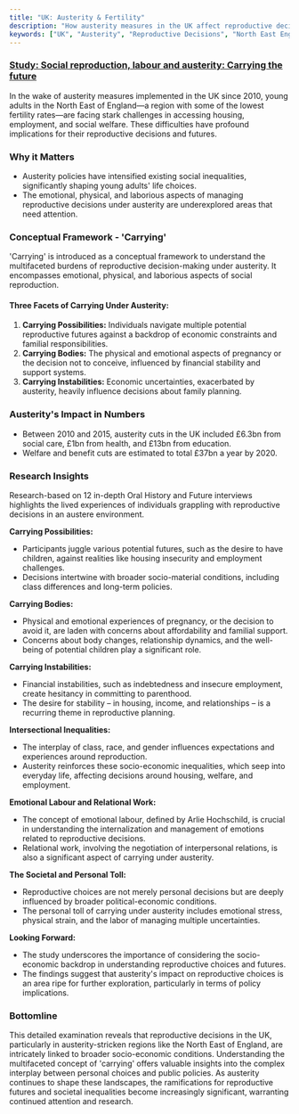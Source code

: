 ```yaml
---
title: "UK: Austerity & Fertility"
description: "How austerity measures in the UK affect reproductive decisions, focusing on the North East of England and introducing the concept of 'carrying' in social reproduction."
keywords: ["UK", "Austerity", "Reproductive Decisions", "North East England", "Social Inequality", "Carrying Concept", "Economic Constraints", "Policy Impact", "Social Reproduction", "Family Planning"]
---
```


### [Study: Social reproduction, labour and austerity: Carrying the future](https://journals.sagepub.com/doi/full/10.1177/00380261221135753)

In the wake of austerity measures implemented in the UK since 2010, young adults in the North East of England—a region with some of the lowest fertility rates—are facing stark challenges in accessing housing, employment, and social welfare. These difficulties have profound implications for their reproductive decisions and futures.

### **Why it Matters**

* Austerity policies have intensified existing social inequalities, significantly shaping young adults' life choices.
* The emotional, physical, and laborious aspects of managing reproductive decisions under austerity are underexplored areas that need attention.

### **Conceptual Framework - 'Carrying'**

'Carrying' is introduced as a conceptual framework to understand the multifaceted burdens of reproductive decision-making under austerity. It encompasses emotional, physical, and laborious aspects of social reproduction.

#### **Three Facets of Carrying Under Austerity:**

1. **Carrying Possibilities:** Individuals navigate multiple potential reproductive futures against a backdrop of economic constraints and familial responsibilities.
2. **Carrying Bodies:** The physical and emotional aspects of pregnancy or the decision not to conceive, influenced by financial stability and support systems.
3. **Carrying Instabilities:** Economic uncertainties, exacerbated by austerity, heavily influence decisions about family planning.

### **Austerity's Impact in Numbers**

* Between 2010 and 2015, austerity cuts in the UK included £6.3bn from social care, £1bn from health, and £13bn from education.
* Welfare and benefit cuts are estimated to total £37bn a year by 2020.

### **Research Insights**

Research-based on 12 in-depth Oral History and Future interviews highlights the lived experiences of individuals grappling with reproductive decisions in an austere environment.

**Carrying Possibilities:**

* Participants juggle various potential futures, such as the desire to have children, against realities like housing insecurity and employment challenges.
* Decisions intertwine with broader socio-material conditions, including class differences and long-term policies.

**Carrying Bodies:**

* Physical and emotional experiences of pregnancy, or the decision to avoid it, are laden with concerns about affordability and familial support.
* Concerns about body changes, relationship dynamics, and the well-being of potential children play a significant role.

**Carrying Instabilities:**

* Financial instabilities, such as indebtedness and insecure employment, create hesitancy in committing to parenthood.
* The desire for stability – in housing, income, and relationships – is a recurring theme in reproductive planning.

**Intersectional Inequalities:**

* The interplay of class, race, and gender influences expectations and experiences around reproduction.
* Austerity reinforces these socio-economic inequalities, which seep into everyday life, affecting decisions around housing, welfare, and employment.

**Emotional Labour and Relational Work:**

* The concept of emotional labour, defined by Arlie Hochschild, is crucial in understanding the internalization and management of emotions related to reproductive decisions.
* Relational work, involving the negotiation of interpersonal relations, is also a significant aspect of carrying under austerity.

**The Societal and Personal Toll:**

* Reproductive choices are not merely personal decisions but are deeply influenced by broader political-economic conditions.
* The personal toll of carrying under austerity includes emotional stress, physical strain, and the labor of managing multiple uncertainties.

**Looking Forward:**

* The study underscores the importance of considering the socio-economic backdrop in understanding reproductive choices and futures.
* The findings suggest that austerity's impact on reproductive choices is an area ripe for further exploration, particularly in terms of policy implications.

### Bottomline

This detailed examination reveals that reproductive decisions in the UK, particularly in austerity-stricken regions like the North East of England, are intricately linked to broader socio-economic conditions. Understanding the multifaceted concept of 'carrying' offers valuable insights into the complex interplay between personal choices and public policies. As austerity continues to shape these landscapes, the ramifications for reproductive futures and societal inequalities become increasingly significant, warranting continued attention and research.
